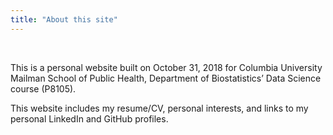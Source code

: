 ```yaml
---
title: "About this site"
---
```


<br>

This is a personal website built on October 31, 2018 for Columbia University Mailman School of Public Health, Department of Biostatistics' Data Science course (P8105).

This website includes my resume/CV, personal interests, and links to my personal LinkedIn and GitHub profiles.
